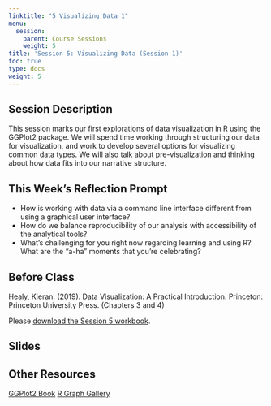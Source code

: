 ```yaml
---
linktitle: "5 Visualizing Data 1"
menu:
  session:
    parent: Course Sessions
    weight: 5
title: 'Session 5: Visualizing Data (Session 1)'
toc: true
type: docs
weight: 5
---
```


## Session Description

This session marks our first explorations of data visualization in R using the GGPlot2 package. We will spend time working through structuring our data for visualization, and work to develop several options for visualizing common data types. We will also talk about pre-visualization and thinking about how data fits into our narrative structure.

## This Week's Reflection Prompt

- How is working with data via a command line interface different from using a graphical user interface?
- How do we balance reproducibility of our analysis with accessibility of the analytical tools?
- What's challenging for you right now regarding learning and using R? What are the "a-ha" moments that you're celebrating?

## Before Class

Healy, Kieran. (2019). Data Visualization: A Practical Introduction. Princeton: Princeton University Press. (Chapters 3 and 4)

Please [download the Session 5 workbook](/schedule/session/05-Visualizing_Data_files/Session 5 Lab.zip).

## Slides

## Other Resources

[GGPlot2 Book](https://ggplot2-book.org)
[R Graph Gallery](https://www.r-graph-gallery.com)